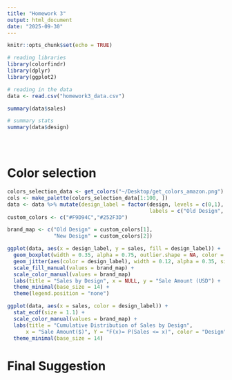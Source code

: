 ```yaml
---
title: "Homework 3"
output: html_document
date: "2025-09-30"
---
```


```r
knitr::opts_chunk$set(echo = TRUE)
```

```r
# reading libraries
library(colorfindr)
library(dplyr)
library(ggplot2)

# reading in the data
data <- read.csv("homework3_data.csv")
```

```r
summary(data$sales)
```


```r
# summary stats
summary(data$design)





```

# Color selection
```r

colors_selection_data <- get_colors("~/Desktop/get_colors_amazon.png")
cols <- make_palette(colors_selection_data[1:100, ])
data <- data %>% mutate(design_label = factor(design, levels = c(0,1),
                                              labels = c("Old Design", "New Design")))
custom_colors <- c("#F9D94C","#252F3D")

brand_map <- c("Old Design" = custom_colors[1],
               "New Design" = custom_colors[2])

```

```r
ggplot(data, aes(x = design_label, y = sales, fill = design_label)) +
  geom_boxplot(width = 0.35, alpha = 0.75, outlier.shape = NA, color = "black") + 
  geom_jitter(aes(color = design_label), width = 0.12, alpha = 0.35, size = 1.6) +
  scale_fill_manual(values = brand_map) +
  scale_color_manual(values = brand_map)
  labs(title = "Sales by Design", x = NULL, y = "Sale Amount (USD") +
  theme_minimal(base_size = 14) +
  theme(legend.position = "none")
```

```r
ggplot(data, aes(x = sales, color = design_label)) +
  stat_ecdf(size = 1.1) +
  scale_color_manual(values = brand_map) +
  labs(title = "Cumulative Distribution of Sales by Design", 
      x = "Sale Amount($)", Y = "F(x)= P(Sales <= x)", color = "Design") +
  theme_minimal(base_size = 14)
```


# Final Suggestion